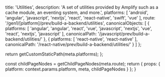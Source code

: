 
  title: 'Utilities',
  description: 'A set of utilities provided by Amplify such as a cache module, an eventing system, and more.',
  platforms: [
    'android',
    'angular',
    'javascript',
    'nextjs',
    'react',
    'react-native',
    'swift',
    'vue'
  ],
  route: '/gen1/[platform]/prev/build-a-backend/utilities',
  canonicalObjects: [
    {
      platforms: [
        'angular',
        'angular',
        'react',
        'vue',
        'javascript',
        'nextjs',
        'vue',
        'react',
        'nextjs',
        'javascript'
      ],
      canonicalPath: '/javascript/prev/build-a-backend/utilities/'
    },
    {
      platforms: [
        'react-native',
        'react-native'
      ],
      canonicalPath: '/react-native/prev/build-a-backend/utilities/'
    }
  ]
};

  return getCustomStaticPath(meta.platforms);
};

  const childPageNodes = getChildPageNodes(meta.route);
  return {
    props: {
      platform: context.params.platform,
      meta,
      childPageNodes
    }
  };
}

<Overview childPageNodes={props.childPageNodes} />
